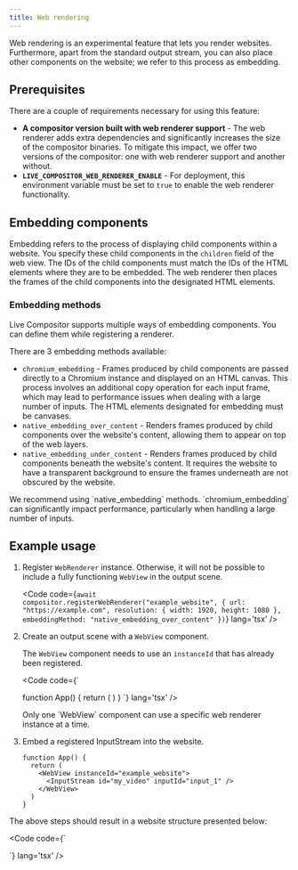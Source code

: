 ```yaml
---
title: Web rendering
---
```


Web rendering is an experimental feature that lets you render websites. Furthermore, apart from the standard output stream, you can also place other components on the website; we refer to this process as embedding.

## Prerequisites
There are a couple of requirements necessary for using this feature:
- **A compositor version built with web renderer support** - The web renderer adds extra dependencies and significantly increases the size of the compositor binaries. To mitigate this impact, we offer two versions of the compositor: one with web renderer support and another without.
- **`LIVE_COMPOSITOR_WEB_RENDERER_ENABLE`** - For deployment, this environment variable must be set to `true` to enable the web renderer functionality.

## Embedding components
Embedding refers to the process of displaying child components within a website. You specify these child components in the `children` field of the web view. The IDs of the child components must match the IDs of the HTML elements where they are to be embedded. The web renderer then places the frames of the child components into the designated HTML elements.

### Embedding methods
Live Compositor supports multiple ways of embedding components. You can define them while registering a renderer.

There are 3 embedding methods available:
- `chromium_embedding` - Frames produced by child components are passed directly to a Chromium instance and displayed on an HTML canvas. This process involves an additional copy operation for each input frame, which may lead to performance issues when dealing with a large number of inputs. The HTML elements designated for embedding must be canvases.
- `native_embedding_over_content` - Renders frames produced by child components over the website's content, allowing them to appear on top of the web layers.
- `native_embedding_under_content` - Renders frames produced by child components beneath the website's content. It requires the website to have a transparent background to ensure the frames underneath are not obscured by the website.

<Aside type='caution'>We recommend using `native_embedding` methods. `chromium_embedding` can significantly impact performance, particularly when handling a large number of inputs.</Aside>

## Example usage
<Steps>

1. Register `WebRenderer` instance. Otherwise, it will not be possible to include a fully functioning `WebView` in the output scene.
    
    <Code code={`
    await compositor.registerWebRenderer("example_website", {
      url: "https://example.com",
      resolution: {
        width: 1920,
        height: 1080
      },
      embeddingMethod: "native_embedding_over_content"
    })
    `} lang='tsx' />

2. Create an output scene with a `WebView` component.

    The `WebView` component needs to use an `instanceId` that has already been registered.

    <Code code={`

    function App() {
      return (
        <WebView instanceId="example_website"></WebView>
      )
    }
    `} lang='tsx' />
    
    <Aside type='caution'>Only one `WebView` component can use a specific web renderer instance at a time.</Aside>

3. Embed a registered InputStream into the website.

    ```tsx ins={4}
    function App() {
      return (
        <WebView instanceId="example_website">
          <InputStream id="my_video" inputId="input_1" />
        </WebView>
      )
    }
    ```
</Steps>

The above steps should result in a website structure presented below:

  <Code code={`
  <html>
    <body>
      <canvas id="my_video"></canvas>
    </body>
  </html>
  `} lang='tsx' />

